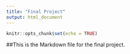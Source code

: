```yaml
---
title: "Final Project"
output: html_document
---
```


```r
knitr::opts_chunk$set(echo = TRUE)
```

##This is the Markdown file for the final project. 